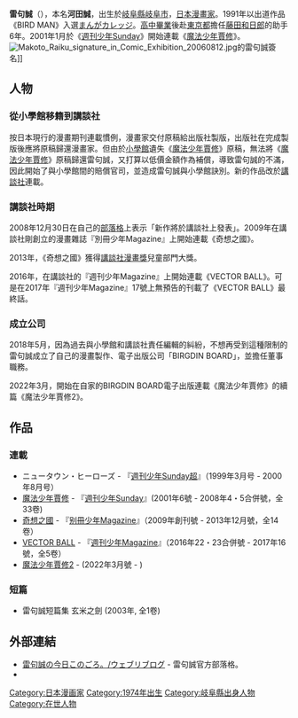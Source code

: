 {{noteTA
|1=zh-cn:魔法少年贾修;zh-hk:魔法小神童加旋;zh-tw:魔法少年賈修;
}}
{{Japanese|japanese=雷句 誠|kana=らいく まこと|romaji=Raiku Makoto}}
'''雷句誠'''（{{bd|1974年|8月23日|catIdx=Raiku, Makoto}}），本名'''河田誠'''，出生於[[岐阜縣|岐阜縣]][[岐阜市|岐阜市]]，[[日本漫畫家|日本漫畫家]]。1991年以出道作品《BIRD MAN》入選[[まんがカレッジ|まんがカレッジ]]。[[高中|高中]][[畢業|畢業]]後赴[[東京都|東京都]]擔任[[藤田和日郎|藤田和日郎]]的助手6年。2001年1月於《[[週刊少年Sunday|週刊少年Sunday]]》開始連載《[[魔法少年賈修|魔法少年賈修]]》。
[[File:Makoto_Raiku_signature_in_Comic_Exhibition_20060812.jpg|thumb]]的雷句誠簽名]]

==人物==
===從小學館移籍到講談社===
{{main|:ja:雷句誠#小学館との訴訟}}
按日本現行的漫畫期刊連載慣例，漫畫家交付原稿給出版社製版，出版社在完成製版後應將原稿歸還漫畫家。但由於[[小學館|小學館]]遺失《[[魔法少年賈修|魔法少年賈修]]》原稿，無法將《[[魔法少年賈修|魔法少年賈修]]》原稿歸還雷句誠，又打算以低價金額作為補償，導致雷句誠的不滿，因此開始了與小學館間的賠償官司，並造成雷句誠與小學館訣別。新的作品改於[[講談社|講談社]]連載。
{{Wikinews|ja:『金色のガッシュ!!』作者の雷句誠さんが東京地裁に提訴、原画原稿紛失で小学館に損害賠償請求}}

===講談社時期===
2008年12月30日在自己的[[部落格|部落格]]上表示「新作將於講談社上發表」。2009年在講談社剛創立的漫畫雜誌『別冊少年Magazine』上開始連載《奇想之國》。

2013年，《奇想之國》獲得[[講談社漫畫獎|講談社漫畫獎]]兒童部門大獎。

2016年，在講談社的『週刊少年Magazine』上開始連載《VECTOR BALL》。可是在2017年『週刊少年Magazine』17號上無預告的刊載了《VECTOR BALL》最終話。

===成立公司===
2018年5月，因為過去與小學館和講談社責任編輯的糾紛，不想再受到這種限制的雷句誠成立了自己的漫畫製作、電子出版公司「BIRGDIN BOARD」，並擔任董事職務。

2022年3月，開始在自家的BIRGDIN BOARD電子出版連載《魔法少年賈修》的續篇《魔法少年賈修2》。

==作品==
=== 連載 ===
* ニュータウン・ヒーローズ - 『[[週刊少年Sunday超|週刊少年Sunday超]]』（1999年3月号 - 2000年8月号）
* [[魔法少年賈修|魔法少年賈修]]  - 『[[週刊少年Sunday|週刊少年Sunday]]』(2001年6號 - 2008年4・5合併號，全33卷) 
* [[奇想之國|奇想之國]] - 『[[别冊少年Magazine|别冊少年Magazine]]』（2009年創刊號 - 2013年12月號，全14卷）
* [[VECTOR_BALL|VECTOR BALL]] - 『[[週刊少年Magazine|週刊少年Magazine]]』（2016年22・23合併號 -  2017年16號，全5卷）
* [[魔法少年賈修2|魔法少年賈修2]]  - (2022年3月號 -       )

=== 短篇 ===
* 雷句誠短篇集 玄米之劍 (2003年, 全1卷)
== 外部連結 ==
*[https://web.archive.org/web/20080604073528/http://88552772.at.webry.info/ 雷句誠の今日このごろ。/ウェブリブログ] - 雷句誠官方部落格。
* {{Twitter|raikumakoto}}

{{Authority control}}


{{DEFAULTSORT:Raiku, Makoto}}
[[Category:日本漫画家|Category:日本漫画家]]
[[Category:1974年出生|Category:1974年出生]]
[[Category:岐阜縣出身人物|Category:岐阜縣出身人物]]
[[Category:在世人物|Category:在世人物]]